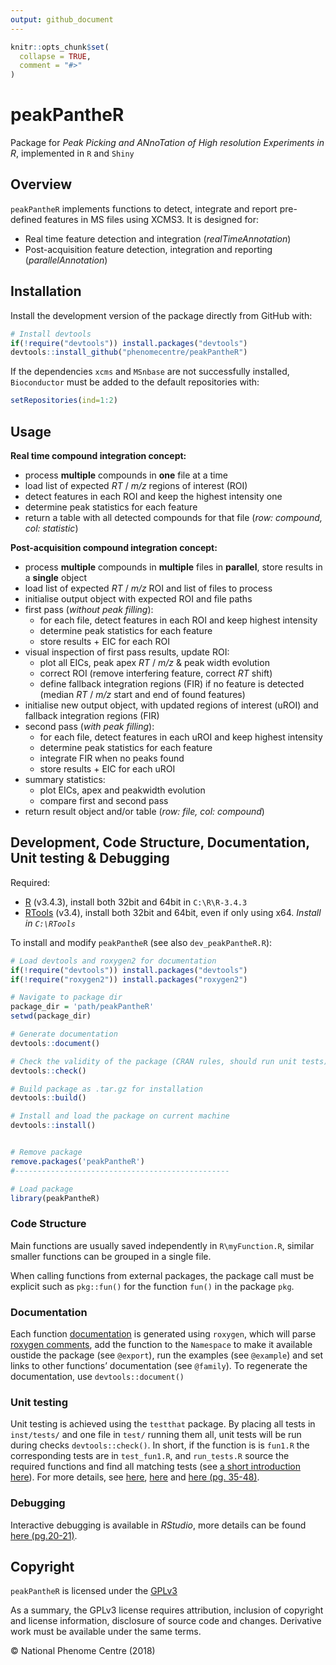 ```yaml
---
output: github_document
---
```


```r
knitr::opts_chunk$set(
  collapse = TRUE,
  comment = "#>"
)
```
<!-- README.md is generated from README.Rmd. Please edit that file -->

# peakPantheR
Package for _Peak Picking and ANnoTation of High resolution Experiments in R_, implemented in `R` and `Shiny`


## Overview

`peakPantheR` implements functions to detect, integrate and report pre-defined features in MS files using XCMS3.
It is designed for:

* Real time feature detection and integration (_realTimeAnnotation_)
* Post-acquisition feature detection, integration and reporting (_parallelAnnotation_)


## Installation

Install the development version of the package directly from GitHub with:
```r
# Install devtools
if(!require("devtools")) install.packages("devtools")
devtools::install_github("phenomecentre/peakPantheR")
```

If the dependencies `xcms` and `MSnbase` are not successfully installed, `Bioconductor` must be added to the default repositories with:
```r
setRepositories(ind=1:2)
```


## Usage

**Real time compound integration concept:**

* process **multiple** compounds in **one** file at a time
* load list of expected _RT_ / _m/z_ regions of interest (ROI)
* detect features in each ROI and keep the highest intensity one
* determine peak statistics for each feature
* return a table with all detected compounds for that file (_row: compound, col: statistic_)

**Post-acquisition compound integration concept:**

* process **multiple** compounds in **multiple** files in **parallel**, store results in a **single** object
* load list of expected _RT_ / _m/z_ ROI and list of files to process
* initialise output object with expected ROI and file paths
* first pass (_without peak filling_):
    + for each file, detect features in each ROI and keep highest intensity
    + determine peak statistics for each feature
    + store results + EIC for each ROI
* visual inspection of first pass results, update ROI:
    + plot all EICs, peak apex _RT_ / _m/z_ & peak width evolution
    + correct ROI (remove interfering feature, correct _RT_ shift)
    + define fallback integration regions (FIR) if no feature is detected (median _RT_ / _m/z_ start and end of found features)
* initialise new output object, with updated regions of interest (uROI) and fallback integration regions (FIR)
* second pass (_with peak filling_):
    + for each file, detect features in each uROI and keep highest intensity
    + determine peak statistics for each feature
    + integrate FIR when no peaks found
    + store results + EIC for each uROI
* summary statistics:
    + plot EICs, apex and peakwidth evolution
    + compare first and second pass
* return result object and/or table (_row: file, col: compound_)


## Development, Code Structure, Documentation, Unit testing & Debugging

Required:

- [R](https://cran.rstudio.com/) (v3.4.3), install both 32bit and 64bit in `C:\R\R-3.4.3`
- [RTools](https://cran.r-project.org/bin/windows/Rtools/) (v3.4), install both 32bit and 64bit, even if only using x64. *Install in `C:\RTools`*

To install and modify `peakPantheR` (see also `dev_peakPantheR.R`):
```r
# Load devtools and roxygen2 for documentation
if(!require("devtools")) install.packages("devtools")
if(!require("roxygen2")) install.packages("roxygen2")

# Navigate to package dir
package_dir = 'path/peakPantheR'
setwd(package_dir)

# Generate documentation
devtools::document()

# Check the validity of the package (CRAN rules, should run unit tests)
devtools::check()

# Build package as .tar.gz for installation
devtools::build()

# Install and load the package on current machine
devtools::install()


# Remove package
remove.packages('peakPantheR')
#------------------------------------------------

# Load package
library(peakPantheR)
```

### Code Structure

Main functions are usually saved independently in `R\myFunction.R`, similar smaller functions can be grouped in a single file.

When calling functions from external packages, the package call must be explicit such as `pkg::fun()` for the function `fun()` in the package `pkg`.


### Documentation

Each function [documentation](http://r-pkgs.had.co.nz/man.html#man-functions) is generated using `roxygen`, which will parse [roxygen comments](http://r-pkgs.had.co.nz/man.html#roxygen-comments), add the function to the `Namespace` to make it available oustide the package (see `@export`), run the examples (see `@example`) and set links to other functions' documentation (see `@family`).
To regenerate the documentation, use `devtools::document()`


### Unit testing

Unit testing is achieved using the `testthat` package. By placing all tests in `inst/tests/` and one file in `test/` running them all, unit tests will be run during checks `devtools::check()`. 
In short, if the function is is `fun1.R` the corresponding tests are in `test_fun1.R`, and `run_tests.R` source the required functions and find all matching tests (see [a short introduction here](https://www.r-bloggers.com/unit-testing-with-r/amp/)). For more details, see [here](https://journal.r-project.org/archive/2011-1/RJournal_2011-1_Wickham.pdf), [here](http://r-pkgs.had.co.nz/tests.html) and [here (pg. 35-48)](http://www.is.uni-freiburg.de/ressourcen/algorithm-design-and-software-engineering-oeffentlicher-zugriff/11_softwaretesting.pdf).


### Debugging

Interactive debugging is available in *RStudio*, more details can be found [here (pg.20-21)](http://www.is.uni-freiburg.de/ressourcen/algorithm-design-and-software-engineering-oeffentlicher-zugriff/11_softwaretesting.pdf).


## Copyright

`peakPantheR` is licensed under the [GPLv3](http://choosealicense.com/licenses/gpl-3.0/)

As a summary, the GPLv3 license requires attribution, inclusion of copyright and license information, disclosure of source code and changes. Derivative work must be available under the same terms.

&copy; National Phenome Centre (2018)


